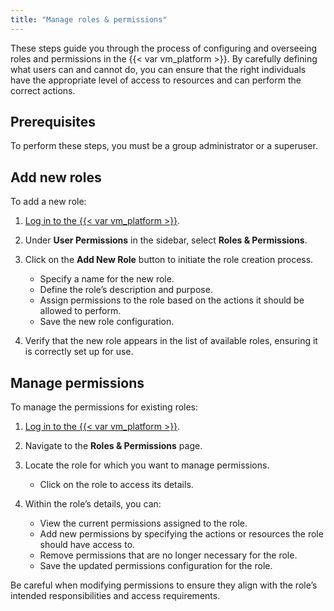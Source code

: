 ```yaml
---
title: "Manage roles & permissions"
---
```


These steps guide you through the process of configuring and overseeing roles and permissions in the {{< var vm_platform >}}. By carefully defining what users can and cannot do, you can ensure that the right individuals have the appropriate level of access to resources and can perform the correct actions. 

## Prerequisites

To perform these steps, you must be a group administrator or a superuser. 

## Add new roles

To add a new role:

1. [Log in to the {{< var vm_platform >}}]({{< var vm_url >}}).

2. Under **User Permissions** in the sidebar, select **Roles & Permissions**.

3. Click on the **Add New Role** button to initiate the role creation process.
   - Specify a name for the new role.
   - Define the role's description and purpose.
   - Assign permissions to the role based on the actions it should be allowed to perform.
   - Save the new role configuration.

4. Verify that the new role appears in the list of available roles, ensuring it is correctly set up for use.

## Manage permissions

To manage the permissions for existing roles:

1. [Log in to the {{< var vm_platform >}}]({{< var vm_url >}}).

2. Navigate to the **Roles & Permissions** page.

3. Locate the role for which you want to manage permissions.
   - Click on the role to access its details.

4. Within the role's details, you can:
   - View the current permissions assigned to the role.
   - Add new permissions by specifying the actions or resources the role should have access to.
   - Remove permissions that are no longer necessary for the role.
   - Save the updated permissions configuration for the role.

::: {.callout-tip}
Be careful when modifying permissions to ensure they align with the role's intended responsibilities and access requirements.
:::

<!---
## Troubleshooting

[Include any common issues or errors that may arise during the task and how to resolve them.]

## What's next

[Summarize the task and provide any next steps or resources for the user to continue their learning or work.]
--->